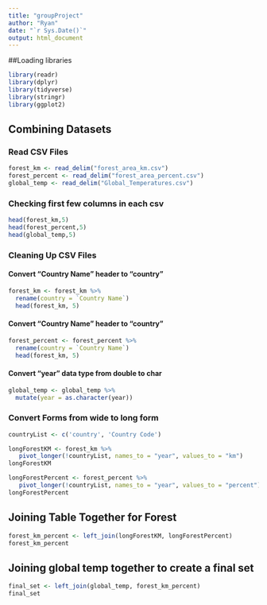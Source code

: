 ```yaml
---
title: "groupProject"
author: "Ryan"
date: "`r Sys.Date()`"
output: html_document
---
```


##Loading libraries
```r
library(readr)
library(dplyr)
library(tidyverse)
library(stringr)
library(ggplot2)
```

## Combining Datasets

### Read CSV Files

```r
forest_km <- read_delim("forest_area_km.csv")
forest_percent <- read_delim("forest_area_percent.csv")
global_temp <- read_delim("Global_Temperatures.csv")
```
### Checking first few columns in each csv
```r
head(forest_km,5) 
head(forest_percent,5) 
head(global_temp,5)
```
### Cleaning Up CSV Files
#### Convert "Country Name" header to "country"
```r
forest_km <- forest_km %>%
  rename(country = `Country Name`)
  head(forest_km, 5)
```
#### Convert "Country Name" header to "country"
```r
forest_percent <- forest_percent %>%
  rename(country = `Country Name`)
  head(forest_km, 5)
```
#### Convert "year" data type from double to char
```r
global_temp <- global_temp %>%
  mutate(year = as.character(year))
```

### Convert Forms from wide to long form

```r
countryList <- c('country', 'Country Code')

longForestKM <- forest_km %>%
   pivot_longer(!countryList, names_to = "year", values_to = "km")
longForestKM

```
```r

longForestPercent <- forest_percent %>%
   pivot_longer(!countryList, names_to = "year", values_to = "percent")
longForestPercent
```
## Joining Table Together for Forest
```r
forest_km_percent <- left_join(longForestKM, longForestPercent)
forest_km_percent
```
## Joining global temp together to create a final set
```r
final_set <- left_join(global_temp, forest_km_percent)
final_set
```





